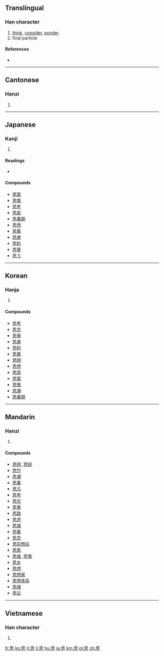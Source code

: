 {{also|想}}
==Translingual==

===Han character===
{{Han char|rn=61|rad=心|as=05|sn=9|four=6033<sub>0</sub>|canj=田心 (WP)|ids=⿱[[田]][[心]]}}

# [[think]], [[consider]], [[ponder]]
# final particle

====References====
* {{Han ref|kx=0381.040|dkj=10462|dj=0709.070|hdz=42280.040|uh=601D|ud=24605|bh=ABE4|bd=44004}}

----

==Cantonese==

===Hanzi===
{{yue-hanzi|jyut=|y=si1}}

# {{defn|Cantonese|sort=心05}}

----

==Japanese==

===Kanji===
{{ja-kanji|grade=2|rs=心05}}

# {{defn|Japanese}}

====Readings====
* {{ja-readings|on=[[し]] (shi)|kun=[[おもう]] (omou), [[おもい]] (omoi)}}

====Compounds====
* [[思案]]
* [[思惟]]
* [[思考]]
* [[思索]]
* [[思春期]]
* [[思想]]
* [[思慕]]
* [[思慮]]
* [[思料]]
* [[思量]]
* [[思う]]

----

==Korean==

===Hanja===
{{ko-hanja|hangeul=사|eumhun=|rv=sa|mr=sa|y=sa}}

# {{defn|Korean|sort=心05}}

====Compounds====
* [[思考]]
* [[思念]]
* [[思量]]
* [[思慮]]
* [[思料]]
* [[思慕]]
* [[思辨]]
* [[思想]]
* [[思索]]
* [[思案]]
* [[思惟]]
* [[思潮]]
* [[思春期]]

----

==Mandarin==

===Hanzi===
{{cmn-hanzi|pin=[[sī]] ([[si1]])|wg=ssu<sup>1</sup>}}

# {{defn|Mandarin|sort=心05}}

====Compounds====
* [[思辨]], [[思辩]]
* [[思忖]]
* [[思潮]]
* [[思春]]
* [[思凡]]
* [[思考]]
* [[思恋]]
* [[思量]]
* [[思路]]
* [[思虑]]
* [[思谋]]
* [[思慕]]
* [[思念]]
* [[思前想后]]
* [[思索]]
* [[思维]], [[思惟]]
* [[思乡]]
* [[思想]]
* [[思想家]]
* [[思想体系]]
* [[思绪]]
* [[思议]]

----

==Vietnamese==

===Han character===
{{vi-hantu|[[tư]], [[tơ]], [[tứ]]|rs=心05}}

# {{defn|Vietnamese|sort=心05}}

[[fr:思]]
[[ko:思]]
[[it:思]]
[[li:思]]
[[hu:思]]
[[ja:思]]
[[km:思]]
[[pl:思]]
[[zh:思]]